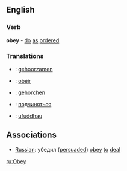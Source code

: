 ==English==

=== Verb ===
'''obey''' - [[do]] [[as]] [[order]]ed

===Translations===
* {{nl}}: [[gehoorzamen]]
* {{fr}}: [[obéir]]
* {{de}}: [[gehorchen]]
* {{ru}}: [[подчиняться]]
* {{cy}}: [[ufuddhau]]

==Associations==
*[[Russian]]: убедил ([[persuade]]d) [[obey]] [[to]] [[deal]]

[[ru:Obey]]